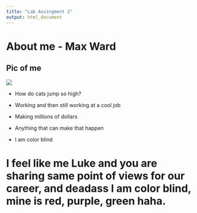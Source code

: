 ```yaml
---
title: "Lab Assingment 2"
output: html_document
---
```




# About me - Max Ward
## Pic of me
![](Max.jpg)

* How do cats jump so high? 

* Working and then still working at a cool job

* Making millions of dollars

* Anything that can make that happen

* I am color blind


# I feel like me Luke and you are sharing same point of views for our career, and deadass I am color blind, mine is red, purple, green haha.
